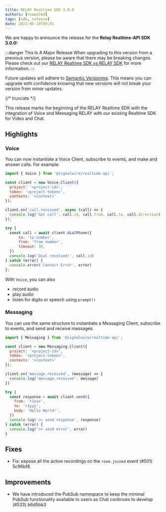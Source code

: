 ```yaml
---
title: RELAY Realtime SDK 3.0.0
authors: [rsowalkd]
tags: [sdk, release]
date: 2022-05-19T00:01
---
```


We are happy to announce the release for the **Relay Realtime-API SDK 3.0.0**!

:::danger This Is A Major Release
When upgrading to this version from a previous version, please be aware that there may be breaking changes.
Please check out our [RELAY Realtime SDK vs RELAY SDK](/sdks/realtime-sdk/v2/guides/v2-vs-v3) for more information.
:::

Future updates will adhere to [Semantic Versioning](https://semver.org/).
This means you can upgrade with confidence knowing that new versions will not break your version from minor updates.


<ReleaseCard library="@signalwire/realtime-api" version="3.0.0" releaseType="major"/>


{/* truncate */}

This release marks the beginning of the RELAY Realtime SDK with the integration of Voice and Messaging RELAY with our existing Realtime SDK for Video and Chat.

## Highlights

### Voice
You can now instantiate a Voice Client, subscribe to events, and make and answer calls. For example:

```js
import { Voice } from '@signalwire/realtime-api';

const client = new Voice.Client({
  project: '<project-id>',
  token: '<project-token>',
  contexts: '<context>'
});

client.on('call.received', async (call) => {
  console.log('Got call', call.id, call.from, call.to, call.direction);
});

try {
  const call = await client.dialPhone({
      to: 'to number',
      from: 'from number',
      timeout: 30,
  })
  console.log('Dial resolved!', call.id)
} catch (error) {
  console.error('Connect Error', error)
};
```
With `Voice`, you can also
- record audio
- play audio
-  listen for digits or speech using `prompt()`

### Messaging
You can use the same structure to instantiate a Messaging Client, subscribe to events, and send and receive messages.

```js
import { Messaging } from '@signalwire/realtime-api';

const client = new Messaging.Client({
  project: '<project-id>',
  token: '<project-token>',
  contexts: '<context>'
});

client.on('message.received', (message) => {
  console.log('message.received', message)
})

try {
  const response = await client.send({
    from: '+1xxx',
    to: '+1yyy',
    body: 'Hello World!',
  })
  console.log('>> send response', response)
} catch (error) {
  console.log('>> send error', error)
}

```

## Fixes

 - Fix: expose all the active recordings on the `room.joined` event (#501) 5c96bf8

## Improvements
- We have introduced the PubSub namespace to keep the minimal PubSub functionality available to users as Chat continues to develop (#533) b6d5bb3